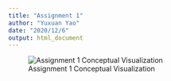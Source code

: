 ```yaml
---
title: "Assignment 1"
author: "Yuxuan Yao"
date: "2020/12/6"
output: html_document
---
```


![Assignment 1 Conceptual Visualization](yy560_Conceptual_Visualization.png)
